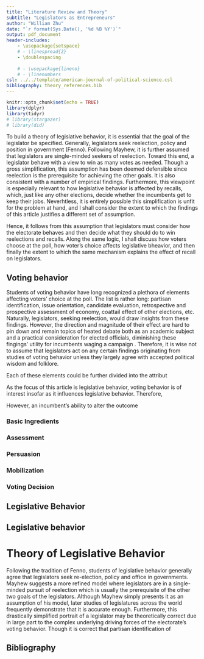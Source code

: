 ```yaml
---
title: "Literature Review and Theory"
subtitle: "Legislators as Entrepreneurs"
author: "William Zhu"
date: "`r format(Sys.Date(), '%d %B %Y')`"
output: pdf_document
header-includes:
    - \usepackage{setspace}
    # - \linespread{2}
    - \doublespacing
    
    # - \usepackage{lineno}
    # - \linenumbers
csl: ../../template/american-journal-of-political-science.csl
bibliography: theory_references.bib
---
```


```r
knitr::opts_chunk$set(echo = TRUE)
library(dplyr)
library(tidyr)
# library(stargazer)
# library(did)
```

To build a theory of legislative behavior, it is essential that the goal of the legislator be specified.
Generally, legislators seek reelection, policy and position in government (Fenno). 
Following Mayhew, it is further assumed that legislators are single-minded seekers of reelection.
Toward this end, a legislator behave with a view to win as many votes as needed.
Though a gross simplification, this assumption has been deemed defensible since reelection is the prerequisite for achieving the other goals.
It is also consistent with a number of empirical findings.
Furthermore, this viewpoint is especially relevant to how legislative behavior is affected by recalls, 
which, just like any other elections, decide whether the incumbents get to keep their jobs.
Neverhtless, it is entirely possible this simplification is unfit for the problem at hand, 
and I shall consider the extent to which the findings of this article justifies a different set of assumption.

Hence, it follows from this assumption that legislators must consider how the electorate behaves and then decide what they should do to win reelections and recalls. Along the same logic, I shall discuss how voters choose at the poll, how voter's choice affects legislative bheavior, and then finally the extent to which the same mechanism explains the effect of recall on legislators.

## Voting behavior

Students of voting behavior have long recognized a plethora of elements affecting voters' choice at the poll.
The list is rather long: 
partisan identification, 
issue orientation, 
candidate evaluation, 
retrospective and prospective assessment of economy, 
coattail effect of other elections, etc. 
Naturally, legislators, seeking reelection, would draw insights from these findings.
However, the direction and magnitude of their effect are hard to pin down and remain topics of heated debate both as an academic subject and a practical consideration for elected officials,
diminishing these fingings' utility for incumbents waging a campaign .
Therefore, it is wise not to assume that legislators act on any certain findings originating from studies of voting behavior unless they largely agree with accepted political wisdom and folklore.




Each of these elements could be further divided into the attribut

As the focus of this article is legislative behavior, 
voting behavior is of interest insofar as it influences legislative behavior.
Therefore, 



However, an incumbent's ability to alter the outcome






### Basic Ingredients

### Assessment

### Persuasion

### Mobilization

### Voting Decision

## Legislative Behavior



## Legislative behavior

# Theory of Legislative Behavior




Following the tradition of Fenno, students of legislative behavior generally agree that legislators seek re-election, policy and office in governments. Mayhew suggests a more refined model where legislators are in a single-minded pursuit of reelection which is usually the prerequisite of the other two goals of the legislators. 
Although Mayhew simply presents it as an assumption of his model, later studies of legislatures across the world frequently demonstrate that it is accurate enough. 
Furthermore, this drastically simplified portrait of a legislator may be theoretically correct due in large part to the complex underlying driving forces of the electorate's voting behavior.
Though it is correct that partisan identification of 




\newpage

## Bibliography

::: {#refs}
:::
